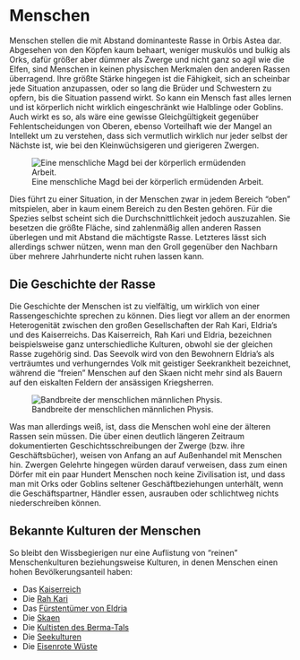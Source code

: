 # Menschen

Menschen stellen die mit Abstand dominanteste Rasse in Orbis Astea dar. Abgesehen von den Köpfen kaum behaart, weniger muskulös und bulkig als Orks, dafür größer aber dümmer als Zwerge und nicht ganz so agil wie die Elfen, sind Menschen in keinen physischen Merkmalen den anderen Rassen überragend. Ihre größte Stärke hingegen ist die Fähigkeit, sich an scheinbar jede Situation anzupassen, oder so lang die Brüder und Schwestern zu opfern, bis die Situation passend wirkt. So kann ein Mensch fast alles lernen und ist körperlich nicht wirklich eingeschränkt wie Halblinge oder Goblins. Auch wirkt es so, als wäre eine gewisse Gleichgültigkeit gegenüber Fehlentscheidungen von Oberen, ebenso Vorteilhaft wie der Mangel an Intellekt um zu verstehen, dass sich vermutlich wirklich nur jeder selbst der Nächste ist, wie bei den Kleinwüchsigeren und gierigeren Zwergen.

![Eine menschliche Magd bei der körperlich ermüdenden Arbeit.](Pictures/Flavor/Kaiserreich/magd.png)

Dies führt zu einer Situation, in der Menschen zwar in jedem Bereich "oben" mitspielen, aber in kaum einem Bereich zu den Besten gehören. Für die Spezies selbst scheint sich die Durchschnittlichkeit jedoch auszuzahlen. Sie besetzen die größte Fläche, sind zahlenmäßig allen anderen Rassen überlegen und mit Abstand die mächtigste Rasse. Letzteres lässt sich allerdings schwer nützen, wenn man den Groll gegenüber den Nachbarn über mehrere Jahrhunderte nicht ruhen lassen kann.

## Die Geschichte der Rasse

Die Geschichte der Menschen ist zu vielfältig, um wirklich von einer Rassengeschichte sprechen zu können. Dies liegt vor allem an der enormen Heterogenität zwischen den großen Gesellschaften der Rah Kari, Eldria's und des Kaiserreichs. Das Kaiserreich, Rah Kari und Eldria, bezeichnen beispielsweise ganz unterschiedliche Kulturen, obwohl sie der gleichen Rasse zugehörig sind. Das Seevolk wird von den Bewohnern Eldria's als verträumtes und verhungerndes Volk mit geistiger Seekrankheit bezeichnet, während die "freien" Menschen auf den Skaen nicht mehr sind als Bauern auf den eiskalten Feldern der ansässigen Kriegsherren.

![Bandbreite der menschlichen männlichen Physis.](Pictures/Midjourney%20Bilder/soldaten%20in%20taverne.png)

Was man allerdings weiß, ist, dass die Menschen wohl eine der älteren Rassen sein müssen. Die über einen deutlich längeren Zeitraum dokumentierten Geschichtsschreibungen der Zwerge (bzw. ihre Geschäftsbücher), weisen von Anfang an auf Außenhandel mit Menschen hin. Zwergen Gelehrte hingegen würden darauf verweisen, dass zum einen Dörfer mit ein paar Hundert Menschen noch keine Zivilisation ist, und dass man mit Orks oder Goblins seltener Geschäftbeziehungen unterhält, wenn die Geschäftspartner, Händler essen, ausrauben oder schlichtweg nichts niederschreiben können.

## Bekannte Kulturen der Menschen

So bleibt den Wissbegierigen nur eine Auflistung von "reinen" Menschenkulturen beziehungsweise Kulturen, in denen Menschen einen hohen Bevölkerungsanteil haben:

-   Das [Kaiserreich](#Kaiserreich)
-   Die [Rah Kari](#RahKari)
-   Das [Fürstentümer von Eldria](#EldriaFaction)
-   Die [Skaen](#Skaen)
-   Die [Kultisten des Berma-Tals](#BermaTal)
-   Die [Seekulturen](#Seevolk)
-   Die [Eisenrote Wüste](#EisenroteWueste)
